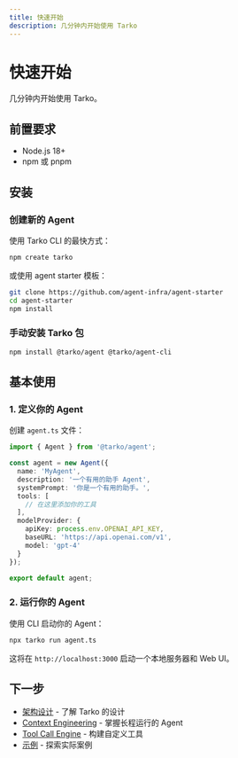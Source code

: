 ```yaml
---
title: 快速开始
description: 几分钟内开始使用 Tarko
---
```


# 快速开始

几分钟内开始使用 Tarko。

## 前置要求

- Node.js 18+ 
- npm 或 pnpm

## 安装

### 创建新的 Agent

使用 Tarko CLI 的最快方式：

```bash
npm create tarko
```

或使用 agent starter 模板：

```bash
git clone https://github.com/agent-infra/agent-starter
cd agent-starter
npm install
```

### 手动安装 Tarko 包

```bash
npm install @tarko/agent @tarko/agent-cli
```

## 基本使用

### 1. 定义你的 Agent

创建 `agent.ts` 文件：

```typescript
import { Agent } from '@tarko/agent';

const agent = new Agent({
  name: 'MyAgent',
  description: '一个有用的助手 Agent',
  systemPrompt: '你是一个有用的助手。',
  tools: [
    // 在这里添加你的工具
  ],
  modelProvider: {
    apiKey: process.env.OPENAI_API_KEY,
    baseURL: 'https://api.openai.com/v1',
    model: 'gpt-4'
  }
});

export default agent;
```

### 2. 运行你的 Agent

使用 CLI 启动你的 Agent：

```bash
npx tarko run agent.ts
```

这将在 `http://localhost:3000` 启动一个本地服务器和 Web UI。

## 下一步

- [架构设计](/guide/architecture) - 了解 Tarko 的设计
- [Context Engineering](/guide/context-engineering) - 掌握长程运行的 Agent
- [Tool Call Engine](/guide/tool-call-engine) - 构建自定义工具
- [示例](/examples/getting-started) - 探索实际案例
